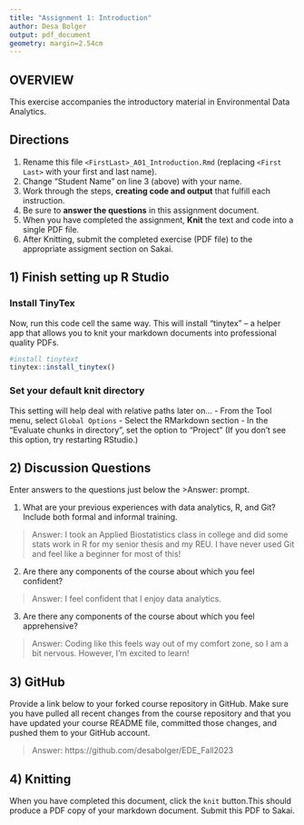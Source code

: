 ```yaml
---
title: "Assignment 1: Introduction"
author: Desa Bolger
output: pdf_document
geometry: margin=2.54cm
--- 
```


## OVERVIEW

This exercise accompanies the introductory material in Environmental Data Analytics. 

## Directions
1.  Rename this file `<FirstLast>_A01_Introduction.Rmd` (replacing `<First Last>` with your first and last name).
2.  Change "Student Name" on line 3 (above) with your name.
3.  Work through the steps, **creating code and output** that fulfill each instruction.
4.  Be sure to **answer the questions** in this assignment document.
5.  When you have completed the assignment, **Knit** the text and code into a single PDF file.
6.  After Knitting, submit the completed exercise (PDF file) to the appropriate assigment section on Sakai.


## 1) Finish setting up R Studio

### Install TinyTex
Now, run this code cell the same way. This will install "tinytex" -- a helper app that allows you to knit your markdown documents into professional quality PDFs.
```r
#install tinytext
tinytex::install_tinytex()
```

### Set your default knit directory
This setting will help deal with relative paths later on...
 - From the Tool menu, select `Global Options`
 - Select the RMarkdown section
 - In the "Evaluate chunks in directory", set the option to "Project" (If you don't see this option, try restarting RStudio.)


## 2) Discussion Questions
Enter answers to the questions just below the >Answer: prompt.

1. What are your previous experiences with data analytics, R, and Git? Include both formal and informal training.

> Answer: I took an Applied Biostatistics class in college and did some stats work in R for my senior thesis and my REU.  I have never used Git and feel like a beginner for most of this!

2. Are there any components of the course about which you feel confident?

> Answer: I feel confident that I enjoy data analytics. 

3. Are there any components of the course about which you feel apprehensive?

> Answer: Coding like this feels way out of my comfort zone, so I am a bit nervous. However, I'm excited to learn!


## 3) GitHub

Provide a link below to your forked course repository in GitHub. Make sure you have pulled all recent changes from the course repository and that you have updated your course README file, committed those changes, and pushed them to your GitHub account. 

> Answer: https://github.com/desabolger/EDE_Fall2023

## 4) Knitting
When you have completed this document, click the `knit` button.This should produce a PDF copy of your markdown document. Submit this PDF to Sakai. 

